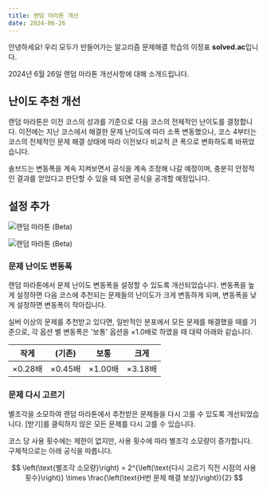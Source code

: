 ```yaml
---
title: 랜덤 마라톤 개선 
date: 2024-06-26
---
```


안녕하세요! 우리 모두가 만들어가는 알고리즘 문제해결 학습의 이정표 **solved.ac**입니다.

2024년 6월 26일 랜덤 마라톤 개선사항에 대해 소개드립니다.

## 난이도 추천 개선

랜덤 마라톤은 이전 코스의 성과를 기준으로 다음 코스의 전체적인 난이도를 결정합니다. 이전에는 지난 코스에서 해결한 문제 난이도에 따라 소폭 변동했으나,
코스 4부터는 코스의 전체적인 문제 해결 상태에 따라 이전보다 비교적 큰 폭으로 변화하도록 바뀌었습니다.

솔브드는 변동폭을 계속 지켜보면서 공식을 계속 조정해 나갈 예정이며, 충분히 안정적인 결과를 얻었다고 판단할 수 있을 때 되면 공식을 공개할 예정입니다.

## 설정 추가

![랜덤 마라톤 (Beta)](./240609/settings.png)

![랜덤 마라톤 (Beta)](./240626/settings.png)

### 문제 난이도 변동폭

랜덤 마라톤에서 문제 난이도 변동폭을 설정할 수 있도록 개선되었습니다. 변동폭을 높게 설정하면 다음 코스에 추천되는 문제들의 난이도가 크게 변동하게 되며, 변동폭을 낮게 설정하면 변동폭이 작아집니다.

실버 이상의 문제를 추천받고 있다면, 일반적인 분포에서 모든 문제를 해결했을 때를 기준으로, 각 옵션 별 변동폭은 '보통' 옵션을 $\times 1.0$배로 하였을 때 대략 아래와 같습니다.

| 작게 | (기존) | 보통 | 크게 |
|---|---|---|---|
| $\times 0.28$배 | $\times 0.45$배 | $\times 1.00$배 | $\times 3.18$배 |

### 문제 다시 고르기

별조각을 소모하여 랜덤 마라톤에서 추천받은 문제들을 다시 고를 수 있도록 개선되었습니다. [받기]를 클릭하지 않은 모든 문제를 다시 고를 수 있습니다.

코스 당 사용 횟수에는 제한이 없지만, 사용 횟수에 따라 별조각 소모량이 증가합니다. 구체적으로는 아래 공식을 따릅니다.

$$
\left(\text{별조각 소모량}\right) = 2^{\left(\text{다시 고르기 직전 시점의 사용 횟수}\right)} \times \frac{\left(\text{H번 문제 해결 보상}\right)}{2}
$$